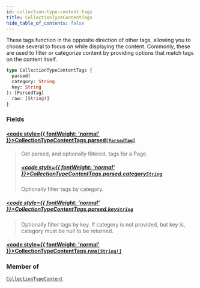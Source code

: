 ```yaml
---
id: collection-type-content-tags
title: CollectionTypeContentTags
hide_table_of_contents: false
---
```








These tags function in the opposite direction of other tags, allowing you to
choose several to focus on while displaying the content.
Commonly, these are used to filter or categorize content by providing options that match tags on the content itself.

```graphql
type CollectionTypeContentTags {
  parsed(
  category: String
  key: String
): [ParsedTag]
  raw: [String!]
}
```


### Fields

#### [<code style={{ fontWeight: 'normal' }}>CollectionTypeContentTags.<b>parsed</b></code>](#)<Bullet />[`[ParsedTag]`](/demand/api/graphql-admin/reference/objects/parsed-tag) <Badge class="secondary" text="list"/> <Badge class="secondary" text="object"/>
> Get parsed, and optionally filtered, tags for a Page.
> ##### [<code style={{ fontWeight: 'normal' }}>CollectionTypeContentTags.parsed.<b>category</b></code>](#)<Bullet />[`String`](/demand/api/graphql-admin/reference/scalars/string) <Badge class="secondary" text="scalar"/>
> Optionally filter tags by category.
> 

##### [<code style={{ fontWeight: 'normal' }}>CollectionTypeContentTags.parsed.<b>key</b></code>](#)<Bullet />[`String`](/demand/api/graphql-admin/reference/scalars/string) <Badge class="secondary" text="scalar"/>
> Optionally filter tags by key. If category is not provided, but key is, category must be null to be returned.
> 

#### [<code style={{ fontWeight: 'normal' }}>CollectionTypeContentTags.<b>raw</b></code>](#)<Bullet />[`[String!]`](/demand/api/graphql-admin/reference/scalars/string) <Badge class="secondary" text="list"/> <Badge class="secondary" text="scalar"/>
> 
> 



### Member of

[`CollectionTypeContent`](/demand/api/graphql-admin/reference/objects/collection-type-content)  <Badge class="secondary" text="object"/>



